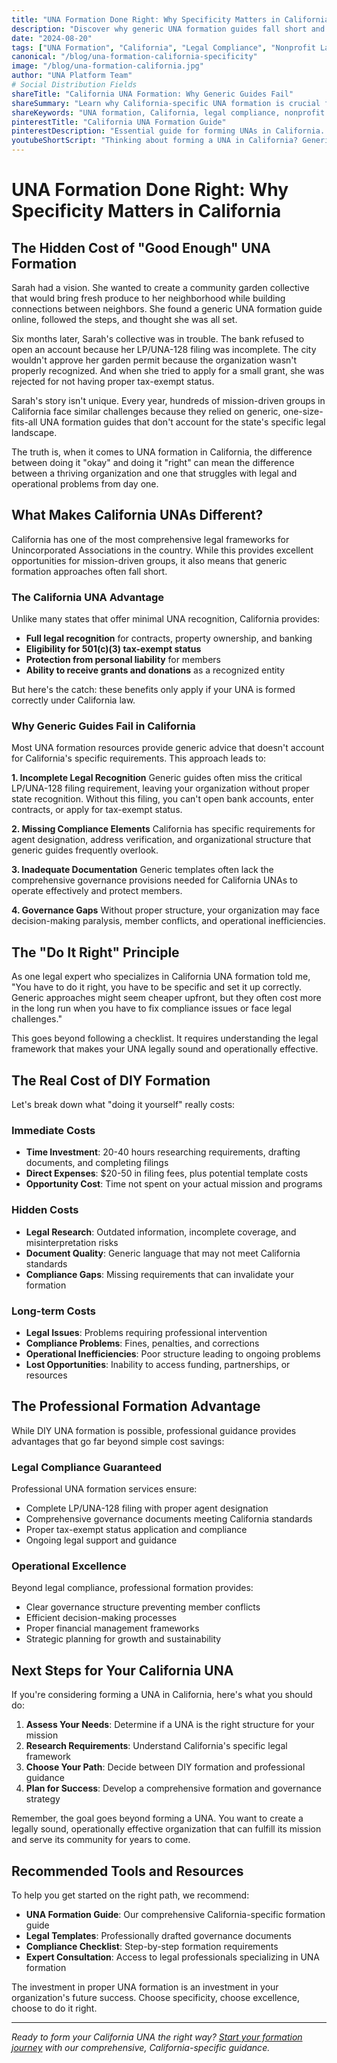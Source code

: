 ```yaml
---
title: "UNA Formation Done Right: Why Specificity Matters in California"
description: "Discover why generic UNA formation guides fall short and how California-specific legal guidance ensures your Unincorporated Association is structured correctly from day one."
date: "2024-08-20"
tags: ["UNA Formation", "California", "Legal Compliance", "Nonprofit Law"]
canonical: "/blog/una-formation-california-specificity"
image: "/blog/una-formation-california.jpg"
author: "UNA Platform Team"
# Social Distribution Fields
shareTitle: "California UNA Formation: Why Generic Guides Fail"
shareSummary: "Learn why California-specific UNA formation is crucial for legal compliance and operational success. Generic guides miss critical requirements."
shareKeywords: "UNA formation, California, legal compliance, nonprofit law, LP/UNA-128"
pinterestTitle: "California UNA Formation Guide"
pinterestDescription: "Essential guide for forming UNAs in California. Avoid common pitfalls and ensure legal compliance from day one."
youtubeShortScript: "Thinking about forming a UNA in California? Generic formation guides often miss critical requirements that can leave your organization vulnerable. California has specific legal frameworks for UNAs that require proper LP/UNA-128 filing, agent designation, and governance structure. The difference between doing it 'okay' and doing it 'right' can mean the difference between a thriving organization and one that struggles with legal problems. Learn why California-specific guidance is essential for UNA success and how to avoid common formation mistakes."
---
```


# UNA Formation Done Right: Why Specificity Matters in California

## The Hidden Cost of "Good Enough" UNA Formation

Sarah had a vision. She wanted to create a community garden collective that would bring fresh produce to her neighborhood while building connections between neighbors. She found a generic UNA formation guide online, followed the steps, and thought she was all set.

Six months later, Sarah's collective was in trouble. The bank refused to open an account because her LP/UNA-128 filing was incomplete. The city wouldn't approve her garden permit because the organization wasn't properly recognized. And when she tried to apply for a small grant, she was rejected for not having proper tax-exempt status.

Sarah's story isn't unique. Every year, hundreds of mission-driven groups in California face similar challenges because they relied on generic, one-size-fits-all UNA formation guides that don't account for the state's specific legal landscape.

The truth is, when it comes to UNA formation in California, the difference between doing it "okay" and doing it "right" can mean the difference between a thriving organization and one that struggles with legal and operational problems from day one.

## What Makes California UNAs Different?

California has one of the most comprehensive legal frameworks for Unincorporated Associations in the country. While this provides excellent opportunities for mission-driven groups, it also means that generic formation approaches often fall short.

### The California UNA Advantage

Unlike many states that offer minimal UNA recognition, California provides:

- **Full legal recognition** for contracts, property ownership, and banking
- **Eligibility for 501(c)(3) tax-exempt status**
- **Protection from personal liability** for members
- **Ability to receive grants and donations** as a recognized entity

But here's the catch: these benefits only apply if your UNA is formed correctly under California law.

### Why Generic Guides Fail in California

Most UNA formation resources provide generic advice that doesn't account for California's specific requirements. This approach leads to:

**1. Incomplete Legal Recognition**
Generic guides often miss the critical LP/UNA-128 filing requirement, leaving your organization without proper state recognition. Without this filing, you can't open bank accounts, enter contracts, or apply for tax-exempt status.

**2. Missing Compliance Elements**
California has specific requirements for agent designation, address verification, and organizational structure that generic guides frequently overlook.

**3. Inadequate Documentation**
Generic templates often lack the comprehensive governance provisions needed for California UNAs to operate effectively and protect members.

**4. Governance Gaps**
Without proper structure, your organization may face decision-making paralysis, member conflicts, and operational inefficiencies.

## The "Do It Right" Principle

As one legal expert who specializes in California UNA formation told me, "You have to do it right, you have to be specific and set it up correctly. Generic approaches might seem cheaper upfront, but they often cost more in the long run when you have to fix compliance issues or face legal challenges."

This goes beyond following a checklist. It requires understanding the legal framework that makes your UNA legally sound and operationally effective.

## The Real Cost of DIY Formation

Let's break down what "doing it yourself" really costs:

### Immediate Costs
- **Time Investment**: 20-40 hours researching requirements, drafting documents, and completing filings
- **Direct Expenses**: $20-50 in filing fees, plus potential template costs
- **Opportunity Cost**: Time not spent on your actual mission and programs

### Hidden Costs
- **Legal Research**: Outdated information, incomplete coverage, and misinterpretation risks
- **Document Quality**: Generic language that may not meet California standards
- **Compliance Gaps**: Missing requirements that can invalidate your formation

### Long-term Costs
- **Legal Issues**: Problems requiring professional intervention
- **Compliance Problems**: Fines, penalties, and corrections
- **Operational Inefficiencies**: Poor structure leading to ongoing problems
- **Lost Opportunities**: Inability to access funding, partnerships, or resources

## The Professional Formation Advantage

While DIY UNA formation is possible, professional guidance provides advantages that go far beyond simple cost savings:

### Legal Compliance Guaranteed

Professional UNA formation services ensure:
- Complete LP/UNA-128 filing with proper agent designation
- Comprehensive governance documents meeting California standards
- Proper tax-exempt status application and compliance
- Ongoing legal support and guidance

### Operational Excellence

Beyond legal compliance, professional formation provides:
- Clear governance structure preventing member conflicts
- Efficient decision-making processes
- Proper financial management frameworks
- Strategic planning for growth and sustainability

## Next Steps for Your California UNA

If you're considering forming a UNA in California, here's what you should do:

1. **Assess Your Needs**: Determine if a UNA is the right structure for your mission
2. **Research Requirements**: Understand California's specific legal framework
3. **Choose Your Path**: Decide between DIY formation and professional guidance
4. **Plan for Success**: Develop a comprehensive formation and governance strategy

Remember, the goal goes beyond forming a UNA. You want to create a legally sound, operationally effective organization that can fulfill its mission and serve its community for years to come.

## Recommended Tools and Resources

To help you get started on the right path, we recommend:

- **UNA Formation Guide**: Our comprehensive California-specific formation guide
- **Legal Templates**: Professionally drafted governance documents
- **Compliance Checklist**: Step-by-step formation requirements
- **Expert Consultation**: Access to legal professionals specializing in UNA formation

The investment in proper UNA formation is an investment in your organization's future success. Choose specificity, choose excellence, choose to do it right.

---

*Ready to form your California UNA the right way? [Start your formation journey](/intake) with our comprehensive, California-specific guidance.*
